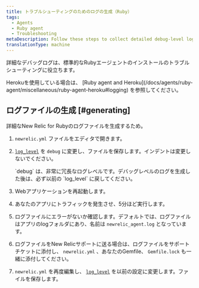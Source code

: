 ```yaml
---
title: トラブルシューティングのためのログの生成（Ruby）
tags:
  - Agents
  - Ruby agent
  - Troubleshooting
metaDescription: Follow these steps to collect detailed debug-level logging from the New Relic Ruby agent.
translationType: machine
---
```


詳細なデバッグログは、標準的なRubyエージェントのインストールのトラブルシューティングに役立ちます。

<Callout variant="important">
  Herokuを使用している場合は、 [Ruby agent and Heroku](/docs/agents/ruby-agent/miscellaneous/ruby-agent-heroku#logging) を参照してください。
</Callout>

## ログファイルの生成 [#generating]

詳細なNew Relic for Rubyのログファイルを生成するため。

1. `newrelic.yml` ファイルをエディタで開きます。

2. [`log_level`](/docs/agents/ruby-agent/installation-configuration/ruby-agent-configuration#log_level) を `debug` に変更し、ファイルを保存します。インデントは変更しないでください。

   <Callout variant="important">
     `debug` は、非常に冗長なログレベルです。デバッグレベルのログを生成した後は、必ず以前の `log_level` に戻してください。
   </Callout>

3. Webアプリケーションを再起動します。

4. あなたのアプリにトラフィックを発生させ、5分ほど実行します。

5. ログファイルにエラーがないか確認します。デフォルトでは、ログファイルはアプリのlogフォルダにあり、名前は `newrelic_agent.log` となっています。

6. ログファイルをNew Relicサポートに送る場合は、ログファイルをサポートチケットに添付し、 `newrelic.yml` 、あなたのGemfile、 `Gemfile.lock` も一緒に添付してください。

7. `newrelic.yml` を再度編集し、 [`log_level`](/docs/agents/ruby-agent/installation-configuration/ruby-agent-configuration#log_level) を以前の設定に変更します。ファイルを保存します。